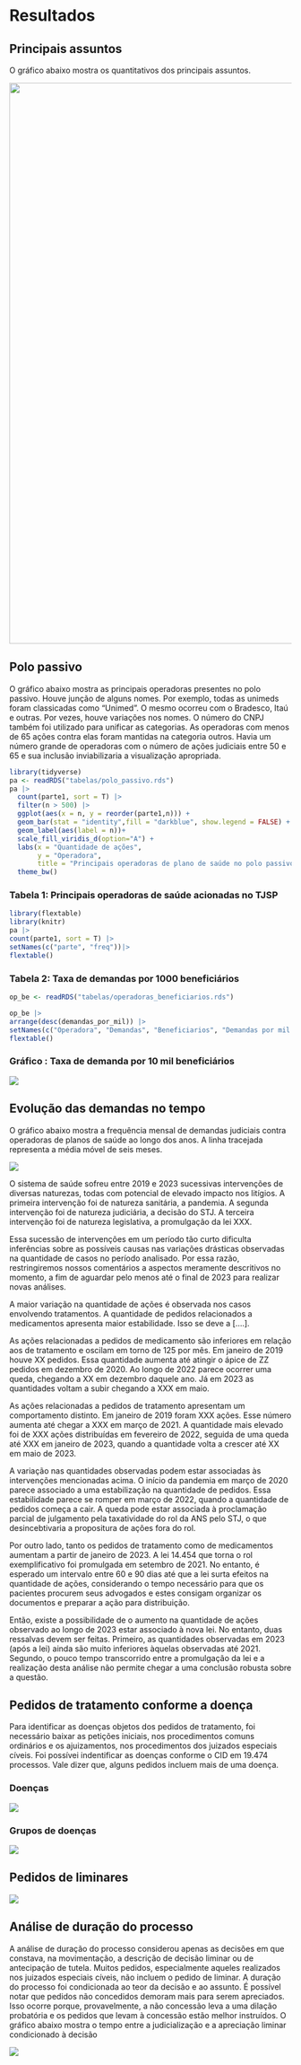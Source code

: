
# Resultados

## Principais assuntos

O gráfico abaixo mostra os quantitativos dos principais assuntos.

![](graficos/assuntos.png){width=1000}

## Polo passivo
O gráfico abaixo mostra as principais operadoras presentes no polo passivo. Houve junção de alguns nomes. Por exemplo, todas as unimeds foram classicadas como “Unimed”. O mesmo ocorreu com o Bradesco, Itaú e outras.
Por vezes, houve variações nos nomes. O número do CNPJ também foi utilizado para unificar as categorias. As operadoras com menos de 65 ações contra elas foram mantidas na categoria outros. Havia um número grande de operadoras com o número de ações judiciais entre 50 e 65 e sua inclusão inviabilizaria a visualização apropriada.

```r
library(tidyverse)
pa <- readRDS("tabelas/polo_passivo.rds")
pa |>
  count(parte1, sort = T) |>
  filter(n > 500) |>
  ggplot(aes(x = n, y = reorder(parte1,n))) +
  geom_bar(stat = "identity",fill = "darkblue", show.legend = FALSE) +
  geom_label(aes(label = n))+
  scale_fill_viridis_d(option="A") +
  labs(x = "Quantidade de ações",
       y = "Operadora",
       title = "Principais operadoras de plano de saúde no polo passivo no TJSP") +
  theme_bw()

```

### Tabela 1: Principais operadoras de saúde acionadas no TJSP

```r
library(flextable)
library(knitr)
pa |>
count(parte1, sort = T) |>
setNames(c("parte", "freq"))|>
flextable()
```

### Tabela 2: Taxa de demandas por 1000 beneficiários

```r
op_be <- readRDS("tabelas/operadoras_beneficiarios.rds")

op_be |>
arrange(desc(demandas_por_mil)) |>
setNames(c("Operadora", "Demandas", "Beneficiarios", "Demandas por mil beneficiários")) |>
flextable()

```

### Gráfico : Taxa de demanda por 10 mil beneficiários


![](graficos/op_be.png)


## Evolução das demandas no tempo

O gráfico abaixo mostra a frequência mensal de demandas judiciais contra operadoras de planos de saúde ao longo dos anos. A linha tracejada representa a média móvel de seis meses.


![](graficos/tb_mes.png)

O sistema de saúde sofreu entre 2019 e 2023 sucessivas intervenções de diversas naturezas, todas com potencial de elevado impacto nos litígios. A primeira intervenção foi de natureza sanitária, a pandemia. A segunda intervenção foi de natureza judiciária, a decisão do STJ. A terceira intervenção foi de natureza legislativa, a promulgação da lei XXX.

Essa sucessão de intervenções em um período tão curto dificulta inferências sobre as possíveis causas nas variações drásticas observadas na quantidade de casos no período analisado. Por essa razão, restringiremos nossos comentários a aspectos meramente descritivos no momento, a fim de aguardar pelo menos até o final de 2023 para realizar novas análises.

A maior variação na quantidade de ações é observada nos casos envolvendo tratamentos. A quantidade de pedidos relacionados a medicamentos apresenta maior estabilidade. Isso se deve a [….].

As ações relacionadas a pedidos de medicamento são inferiores em relação aos de tratamento e oscilam em torno de 125 por mês. Em janeiro de 2019 houve XX pedidos. Essa quantidade aumenta até atingir o ápice de ZZ pedidos em dezembro de 2020. Ao longo de 2022 parece ocorrer uma queda, chegando a XX em dezembro daquele ano. Já em 2023 as quantidades voltam a subir chegando a XXX em maio.

As ações relacionadas a pedidos de tratamento apresentam um comportamento distinto. Em janeiro de 2019 foram XXX ações. Esse número aumenta até chegar a XXX em março de 2021. A quantidade mais elevado foi de XXX ações distribuídas em fevereiro de 2022, seguida de uma queda até XXX em janeiro de 2023, quando a quantidade volta a crescer até XX em maio de 2023.

A variação nas quantidades observadas podem estar associadas às intervenções mencionadas acima. O início da pandemia em março de 2020 parece associado a uma estabilização na quantidade de pedidos. Essa estabilidade parece se romper em março de 2022, quando a quantidade de pedidos começa a cair. A queda pode estar associada à proclamação parcial de julgamento pela taxatividade do rol da ANS pelo STJ, o que desincebtivaria a propositura de ações fora do rol.

Por outro lado, tanto os pedidos de tratamento como de medicamentos aumentam a partir de janeiro de 2023. A lei 14.454 que torna o rol exemplificativo foi promulgada em setembro de 2021. No entanto, é esperado um intervalo entre 60 e 90 dias até que a lei surta efeitos na quantidade de ações, considerando o tempo necessário para que os pacientes procurem seus advogados e estes consigam organizar os documentos e preparar a ação para distribuição. 

Então, existe a possibilidade de o aumento na quantidade de ações observado ao longo de 2023 estar associado à nova lei. No entanto,  duas ressalvas devem ser feitas. Primeiro, as quantidades observadas em 2023 (após a lei) ainda são muito inferiores àquelas observadas até 2021. Segundo, o pouco tempo transcorrido entre a promulgação da lei e a realização desta análise não permite chegar a uma conclusão robusta sobre a questão.

## Pedidos de tratamento conforme a doença

Para identificar as doenças objetos dos pedidos de tratamento, foi necessário baixar as petições iniciais, nos procedimentos comuns ordinários e os ajuizamentos, nos procedimentos dos juizados especiais cíveis. Foi possívei indentificar as doenças conforme o CID em 19.474 processos. Vale dizer que, alguns pedidos incluem mais de uma doença.

### Doenças
![](graficos/doencas.png)

### Grupos de doenças

![](graficos/grupos_doencas.png)


## Pedidos de liminares

![](graficos/liminares.png)


## Análise de duração do processo

A análise de duração do processo considerou apenas as decisões em que constava, na movimentação, a descrição de decisão liminar ou de antecipação de tutela. Muitos pedidos, especialmente aqueles realizados nos juizados especiais cíveis, não incluem o pedido de liminar.
A duração do processo foi condicionada ao teor da decisão e ao assunto. É possível notar que pedidos não concedidos demoram mais para serem apreciados. Isso ocorre porque, provavelmente, a não concessão leva a uma dilação probatória e os pedidos que levam à concessão estão melhor instruídos.
O gráfico abaixo mostra o tempo entre a judicialização e a apreciação liminar condicionado à decisão

![](graficos/km_decisao.png)
